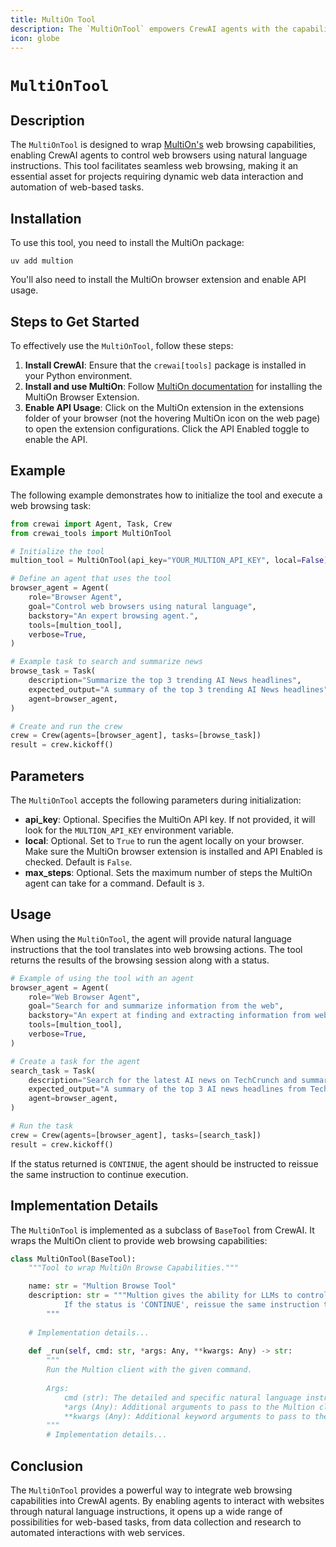 ```yaml
---
title: MultiOn Tool
description: The `MultiOnTool` empowers CrewAI agents with the capability to navigate and interact with the web through natural language instructions.
icon: globe
---
```


# `MultiOnTool`

## Description

The `MultiOnTool` is designed to wrap [MultiOn's](https://docs.multion.ai/welcome) web browsing capabilities, enabling CrewAI agents to control web browsers using natural language instructions. This tool facilitates seamless web browsing, making it an essential asset for projects requiring dynamic web data interaction and automation of web-based tasks.

## Installation

To use this tool, you need to install the MultiOn package:

```shell
uv add multion
```

You'll also need to install the MultiOn browser extension and enable API usage.

## Steps to Get Started

To effectively use the `MultiOnTool`, follow these steps:

1. **Install CrewAI**: Ensure that the `crewai[tools]` package is installed in your Python environment.
2. **Install and use MultiOn**: Follow [MultiOn documentation](https://docs.multion.ai/learn/browser-extension) for installing the MultiOn Browser Extension.
3. **Enable API Usage**: Click on the MultiOn extension in the extensions folder of your browser (not the hovering MultiOn icon on the web page) to open the extension configurations. Click the API Enabled toggle to enable the API.

## Example

The following example demonstrates how to initialize the tool and execute a web browsing task:

```python Code
from crewai import Agent, Task, Crew
from crewai_tools import MultiOnTool

# Initialize the tool
multion_tool = MultiOnTool(api_key="YOUR_MULTION_API_KEY", local=False)

# Define an agent that uses the tool
browser_agent = Agent(
    role="Browser Agent",
    goal="Control web browsers using natural language",
    backstory="An expert browsing agent.",
    tools=[multion_tool],
    verbose=True,
)

# Example task to search and summarize news
browse_task = Task(
    description="Summarize the top 3 trending AI News headlines",
    expected_output="A summary of the top 3 trending AI News headlines",
    agent=browser_agent,
)

# Create and run the crew
crew = Crew(agents=[browser_agent], tasks=[browse_task])
result = crew.kickoff()
```

## Parameters

The `MultiOnTool` accepts the following parameters during initialization:

- **api_key**: Optional. Specifies the MultiOn API key. If not provided, it will look for the `MULTION_API_KEY` environment variable.
- **local**: Optional. Set to `True` to run the agent locally on your browser. Make sure the MultiOn browser extension is installed and API Enabled is checked. Default is `False`.
- **max_steps**: Optional. Sets the maximum number of steps the MultiOn agent can take for a command. Default is `3`.

## Usage

When using the `MultiOnTool`, the agent will provide natural language instructions that the tool translates into web browsing actions. The tool returns the results of the browsing session along with a status.

```python Code
# Example of using the tool with an agent
browser_agent = Agent(
    role="Web Browser Agent",
    goal="Search for and summarize information from the web",
    backstory="An expert at finding and extracting information from websites.",
    tools=[multion_tool],
    verbose=True,
)

# Create a task for the agent
search_task = Task(
    description="Search for the latest AI news on TechCrunch and summarize the top 3 headlines",
    expected_output="A summary of the top 3 AI news headlines from TechCrunch",
    agent=browser_agent,
)

# Run the task
crew = Crew(agents=[browser_agent], tasks=[search_task])
result = crew.kickoff()
```

If the status returned is `CONTINUE`, the agent should be instructed to reissue the same instruction to continue execution.

## Implementation Details

The `MultiOnTool` is implemented as a subclass of `BaseTool` from CrewAI. It wraps the MultiOn client to provide web browsing capabilities:

```python Code
class MultiOnTool(BaseTool):
    """Tool to wrap MultiOn Browse Capabilities."""

    name: str = "Multion Browse Tool"
    description: str = """Multion gives the ability for LLMs to control web browsers using natural language instructions.
            If the status is 'CONTINUE', reissue the same instruction to continue execution
        """
    
    # Implementation details...
    
    def _run(self, cmd: str, *args: Any, **kwargs: Any) -> str:
        """
        Run the Multion client with the given command.
        
        Args:
            cmd (str): The detailed and specific natural language instruction for web browsing
            *args (Any): Additional arguments to pass to the Multion client
            **kwargs (Any): Additional keyword arguments to pass to the Multion client
        """
        # Implementation details...
```

## Conclusion

The `MultiOnTool` provides a powerful way to integrate web browsing capabilities into CrewAI agents. By enabling agents to interact with websites through natural language instructions, it opens up a wide range of possibilities for web-based tasks, from data collection and research to automated interactions with web services. 